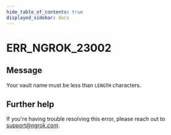 ```yaml
---
hide_table_of_contents: true
displayed_sidebar: docs
---
```



# ERR_NGROK_23002

## Message

Your vault name must be less than `LENGTH` characters.

<ErrorDetails error="err_ngrok_23002" />

## Further help

If you're having trouble resolving this error, please reach out to [support@ngrok.com](mailto:support@ngrok.com?subject=Help%20with%20ERR_NGROK_23002).
